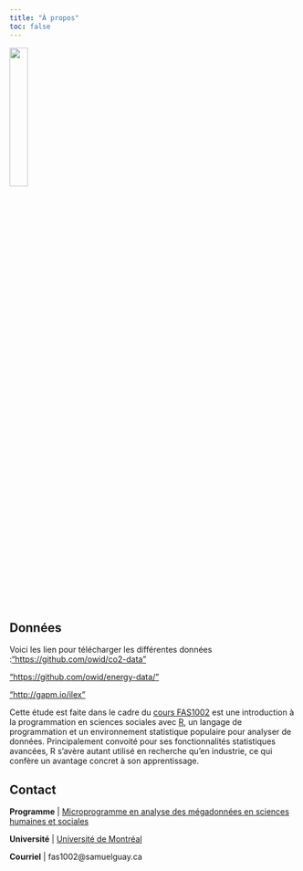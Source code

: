 ```yaml
---
title: "À propos"
toc: false
---
```


<!--# Veuillez adapter le texte ci-dessous en lien avec votre projet -->

![](assets/img/sun.png){fig-align="center" width="25%"}

## Données

Voici les lien pour télécharger les différentes données :["https://github.com/owid/co2-data"](https://github.com/owid/co2-data)

["https://github.com/owid/energy-data/"](https://github.com/owid/energy-data/)

["http://gapm.io/ilex"](http://gapm.io/ilex)

Cette étude est faite dans le cadre du [cours FAS1002](https://admission.umontreal.ca/cours-et-horaires/cours/fas-1002/) est une introduction à la programmation en sciences sociales avec [R](https://www.r-project.org/), un langage de programmation et un environnement statistique populaire pour analyser de données. Principalement convoité pour ses fonctionnalités statistiques avancées, R s'avère autant utilisé en recherche qu'en industrie, ce qui confère un avantage concret à son apprentissage.

<aside>

</aside>

## Contact

**Programme** \| [Microprogramme en analyse des mégadonnées en sciences humaines et sociales](https://admission.umontreal.ca/programmes/microprogramme-de-1er-cycle-en-analyse-des-megadonnees-en-sciences-humaines-et-sociales/structure-du-programme/)

**Université** \| [Université de Montréal](https://umontreal.ca)

**Courriel** \| fas1002\@samuelguay.ca
